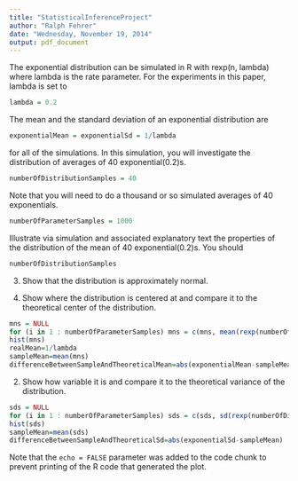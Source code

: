 ```yaml
---
title: "StatisticalInferenceProject"
author: "Ralph Fehrer"
date: "Wednesday, November 19, 2014"
output: pdf_document
---
```


The exponential distribution can be simulated in R with rexp(n, lambda) where lambda is the rate parameter. 
For the experiments in this paper, lambda is set to 

```r
lambda = 0.2
```

The mean and the standard deviation of an exponential distribution are 

```r
exponentialMean = exponentialSd = 1/lambda
```





for all of the simulations. In this simulation, you will investigate the distribution of averages of 40 exponential(0.2)s. 

```r
numberOfDistributionSamples = 40
```

Note that you will need to do a thousand or so simulated averages of 40 exponentials.
```r
numberOfParameterSamples = 1000
```

Illustrate via simulation and associated explanatory text the properties of the distribution of the mean of 40 exponential(0.2)s.  You should


```r
numberOfDistributionSamples
```


3. Show that the distribution is approximately normal.

1. Show where the distribution is centered at and compare it to the theoretical center of the distribution.

```r
mns = NULL
for (i in 1 : numberOfParameterSamples) mns = c(mns, mean(rexp(numberOfDistributionSamples,lambda)))
hist(mns)
realMean=1/lambda
sampleMean=mean(mns)
differenceBetweenSampleAndTheoreticalMean=abs(exponentialMean-sampleMean)
```

2. Show how variable it is and compare it to the theoretical variance of the distribution.

```r
sds = NULL
for (i in 1 : numberOfParameterSamples) sds = c(sds, sd(rexp(numberOfDistributionSamples,lambda)))
hist(sds)
sampleMean=mean(sds)
differenceBetweenSampleAndTheoreticalSd=abs(exponentialSd-sampleMean)
```



Note that the `echo = FALSE` parameter was added to the code chunk to prevent printing of the R code that generated the plot.
